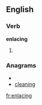 
==English==

===Verb===
'''enlacing'''

# {{present participle of|[[enlace]]}}

===Anagrams===
* {{alphagram|acegilnn}}
* [[cleaning#English|cleaning]]

[[fr:enlacing]]